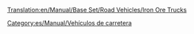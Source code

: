 [[Translation:en/Manual/Base Set/Road Vehicles/Iron Ore Trucks]]

{{es/Manual/Base Set/Road Vehicles/Vehículo de carretera|nombre    = Camión de Hierro MPS
  |imagen    = en/Manual/Base Set/Road Vehicles/MPS Iron Ore Truck.png
  |precio    = 9.922 € (4.961 £)
  |velocidad = 48 km/h (30 mph)
  |coste     = 842 € (421 £)
  |diseño    = 1936
  |duración  = 15
  |capacidad = 22 toneladas de mineral de hierro
}}
{{es/Manual/Base Set/Road Vehicles/Vehículo de carretera|nombre    = Camión de Hierro Uhl
  |imagen    = en/Manual/Base Set/Road Vehicles/Uhl Iron Ore Truck.png
  |precio    = 11.480 € (5,740 £)
  |velocidad = 88 km/h (55 mph)
  |coste     = 1.574 € (787 £)
  |diseño    = 1977
  |duración  = 15
  |capacidad = 25 toneladas de mineral de hierro
}}
{{es/Manual/Base Set/Road Vehicles/Vehículo de carretera|nombre    = Camión de Hierro Chippy
  |imagen    = en/Manual/Base Set/Road Vehicles/Chippy Iron Ore Truck.png
  |precio    = 12.300 € (6.150 £)
  |velocidad = 112 km/h (70 mph)
  |coste     = 2.250 € (1,125 £)
  |diseño    = 2011
  |duración  = 15
  |capacidad = 27 toneladas de mineral de hierro
}}


[[Category:es/Manual/Vehículos de carretera]]
